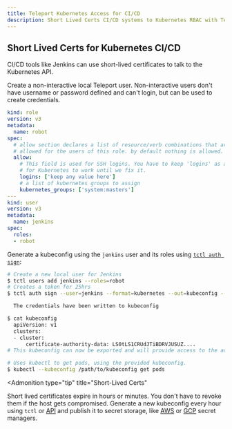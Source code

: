 ```yaml
---
title: Teleport Kubernetes Access for CI/CD
description: Short Lived Certs CI/CD systems to Kubernetes RBAC with Teleport
---
```


## Short Lived Certs for Kubernetes CI/CD

CI/CD tools like Jenkins can use short-lived certificates to talk to the Kubernetes API.

Create a non-interactive local Teleport user. Non-interactive users
don't have username or password defined and can't login, but can be used
to create credentials.

```yaml
kind: role
version: v3
metadata:
  name: robot
spec:
  # allow section declares a list of resource/verb combinations that are
  # allowed for the users of this role. by default nothing is allowed.
  allow:
    # This field is used for SSH logins. You have to keep 'logins' as a non-empty random value
    # for Kubernetes to work until we fix it.
    logins: ['keep any value here']
    # a list of kubernetes groups to assign
    kubernetes_groups: ['system:masters']
---
kind: user
version: v3
metadata:
  name: jenkins
spec:
  roles:
  - robot
```

Generate a kubeconfig using the `jenkins` user and its roles using [`tctl auth sign`](../../cli-docs.mdx#tctl-auth-sign):

```bash
# Create a new local user for Jenkins
$ tctl users add jenkins --roles=robot
# Creates a token for 25hrs
$ tctl auth sign --user=jenkins --format=kubernetes --out=kubeconfig --ttl=25h

  The credentials have been written to kubeconfig

$ cat kubeconfig
  apiVersion: v1
  clusters:
  - cluster:
      certificate-authority-data: LS0tLS1CRUdJTiBDRVJUSUZ....
# This kubeconfig can now be exported and will provide access to the automation tooling.

# Uses kubectl to get pods, using the provided kubeconfig.
$ kubectl --kubeconfig /path/to/kubeconfig get pods
```

<Admonition
  type="tip"
  title="Short-Lived Certs"
>
  Short lived certificates expire in hours or minutes. You don't have to revoke
  them if the host gets compromised.
  Generate a new kubeconfig every hour using `tctl` or [API](../../api-reference.mdx)
  and publish it to secret storage, like [AWS](https://aws.amazon.com/secrets-manager/) or
  [GCP](https://cloud.google.com/secret-manager) secret managers.
</Admonition>
